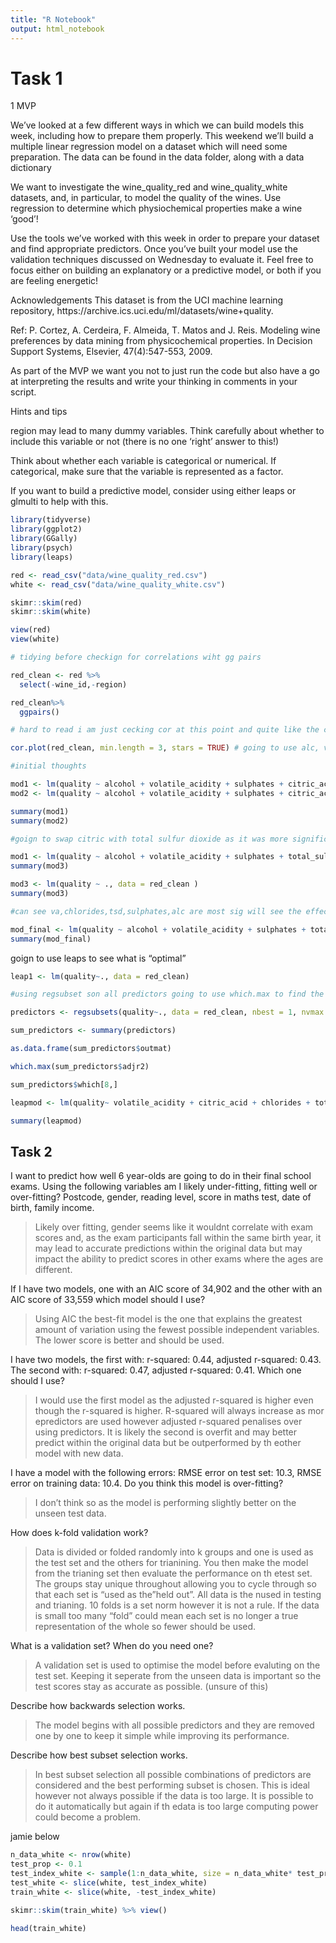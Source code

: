 ```yaml
---
title: "R Notebook"
output: html_notebook
---
```

# Task 1 

1 MVP

We’ve looked at a few different ways in which we can build models this week, 
including how to prepare them properly. This weekend we’ll build a multiple 
linear regression model on a dataset which will need some preparation. 
The data can be found in the data folder, along with a data dictionary

We want to investigate the wine_quality_red and wine_quality_white datasets, 
and, in particular, to model the quality of the wines. Use regression to 
determine which physiochemical properties make a wine ‘good’!

Use the tools we’ve worked with this week in order to prepare your dataset and
find appropriate predictors. Once you’ve built your model use the validation 
techniques discussed on Wednesday to evaluate it. Feel free to focus either 
on building an explanatory or a predictive model, or both if you are feeling energetic!

Acknowledgements This dataset is from the UCI machine learning repository, 
https://archive.ics.uci.edu/ml/datasets/wine+quality.

Ref: P. Cortez, A. Cerdeira, F. Almeida, T. Matos and J. Reis. Modeling wine 
preferences by data mining from physicochemical properties. In Decision Support Systems, Elsevier, 47(4):547-553, 2009.

As part of the MVP we want you not to just run the code but also have a go at 
interpreting the results and write your thinking in comments in your script.

Hints and tips

region may lead to many dummy variables. Think carefully about whether to 
include this variable or not (there is no one ‘right’ answer to this!)

Think about whether each variable is categorical or numerical. 
If categorical, make sure that the variable is represented as a factor.

If you want to build a predictive model, consider using either leaps or glmulti to help with this.

```r
library(tidyverse)
library(ggplot2)
library(GGally)
library(psych)
library(leaps)
```
```r
red <- read_csv("data/wine_quality_red.csv")
white <- read_csv("data/wine_quality_white.csv")
```

```r
skimr::skim(red)
skimr::skim(white)

view(red)
view(white)

```

```r
# tidying before checkign for correlations wiht gg pairs

red_clean <- red %>% 
  select(-wine_id,-region)

red_clean%>%
  ggpairs() 

# hard to read i am just cecking cor at this point and quite like the corplot from psych so using that
```
```r
cor.plot(red_clean, min.length = 3, stars = TRUE) # going to use alc, volatile acidity, sulphates, and citric acid. will be using adjusted r squared as validation here. will include a second model with more predictors and compare the adjusted r squared. These are my initial thoughts but will start with all and work backwards.
```
```r

#initial thoughts

mod1 <- lm(quality ~ alcohol + volatile_acidity + sulphates + citric_acid, data = red_clean )
mod2 <- lm(quality ~ alcohol + volatile_acidity + sulphates + citric_acid + total_sulfur_dioxide, data = red_clean )

summary(mod1)
summary(mod2)

#goign to swap citric with total sulfur dioxide as it was more significant

mod1 <- lm(quality ~ alcohol + volatile_acidity + sulphates + total_sulfur_dioxide, data = red_clean )
summary(mod3)

mod3 <- lm(quality ~ ., data = red_clean )
summary(mod3)

#can see va,chlorides,tsd,sulphates,alc are most sig will see the effect ph has

mod_final <- lm(quality ~ alcohol + volatile_acidity + sulphates + total_sulfur_dioxide + chlorides + p_h, data = red_clean )
summary(mod_final)

```
goign to use leaps to see what is "optimal"

```r
leap1 <- lm(quality~., data = red_clean)

#using regsubset son all predictors going to use which.max to find the number of predictors that is optimal using adjusted r squared

predictors <- regsubsets(quality~., data = red_clean, nbest = 1, nvmax = NULL, force.in = NULL, force.out = NULL, method = "exhaustive") 

sum_predictors <- summary(predictors)

as.data.frame(sum_predictors$outmat)

which.max(sum_predictors$adjr2)

sum_predictors$which[8,]

leapmod <- lm(quality~ volatile_acidity + citric_acid + chlorides + total_sulfur_dioxide + p_h + sulphates + alcohol, data=red_clean)

summary(leapmod)
```


## Task 2

I want to predict how well 6 year-olds are going to do in their final school
exams. Using the following variables am I likely under-fitting, fitting well 
or over-fitting? Postcode, gender, reading level, score in maths test, date 
of birth, family income.
    
> Likely over fitting, gender seems like it wouldnt correlate with exam scores 
  and, as the exam participants fall within the same birth year, it may 
  lead to accurate predictions within the original data but may impact the 
  ability to predict scores in other exams where the ages are different. 

If I have two models, one with an AIC score of 34,902 and the other with an AIC 
score of 33,559 which model should I use?

> Using AIC the best-fit model is the one that explains the greatest amount of 
  variation using the fewest possible independent variables. The lower score is
  better and should be used.

I have two models, the first with: r-squared: 0.44, adjusted r-squared: 0.43.
The second with: r-squared: 0.47, adjusted r-squared: 0.41. Which one should I use?

> I would use the first model as the adjusted r-squared is higher even though
  the r-squared is higher. R-squared will always increase as mor epredictors 
  are used however adjusted r-squared penalises over using predictors. It is 
  likely the second is overfit and may better predict within the original data
  but be outperformed by th eother model with new data.

I have a model with the following errors: RMSE error on test set: 10.3, 
RMSE error on training data: 10.4. Do you think this model is over-fitting?

> I don't think so as the model is performing slightly better on the unseen test data. 

How does k-fold validation work?

> Data is divided or folded randomly into k groups and one is used as the test 
  set and the others for trianining. You then make the model from the trianing 
  set then evaluate the performance on th etest set. The groups stay unique 
  throughout allowing you to cycle through so that each set is "used as the 
  "held out". All data is the nused in testing and trianing. 10 folds is a set
  norm however it is not a rule. If the data is small too many "fold" could mean 
  each set is no longer a true representation of the whole so fewer should be used.

What is a validation set? When do you need one?

> A validation set is used to optimise the model before evaluting on the test 
  set. Keeping it seperate from the unseen data is important so the test scores 
  stay as accurate as possible. (unsure of this)

Describe how backwards selection works.

> The model begins with all possible predictors and they are removed one by one 
  to keep it simple while improving its performance. 

Describe how best subset selection works.

> In best subset selection all possible combinations of predictors are considered 
  and the best performing subset is chosen. This is ideal however not always 
  possible if the data is too large. It is possible to do it automatically 
  but again if th edata is too large computing power could become a problem.
  
  
  jamie below
  
  
  
```r
n_data_white <- nrow(white)
test_prop <- 0.1
test_index_white <- sample(1:n_data_white, size = n_data_white* test_prop)
test_white <- slice(white, test_index_white)
train_white <- slice(white, -test_index_white)
```
  
```r
skimr::skim(train_white) %>% view()

head(train_white)
```
  
  